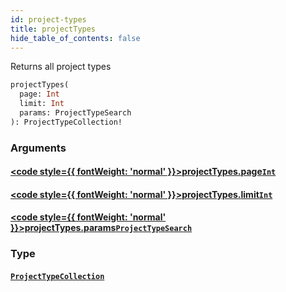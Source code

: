 ```yaml
---
id: project-types
title: projectTypes
hide_table_of_contents: false
---
```








Returns all project types

```graphql
projectTypes(
  page: Int
  limit: Int
  params: ProjectTypeSearch
): ProjectTypeCollection!
```


### Arguments

#### [<code style={{ fontWeight: 'normal' }}>projectTypes.<b>page</b></code>](#)<Bullet />[`Int`](/api/graphql/documentation/scalars/int) <Badge class="secondary" text="scalar"/>
> 
> 

#### [<code style={{ fontWeight: 'normal' }}>projectTypes.<b>limit</b></code>](#)<Bullet />[`Int`](/api/graphql/documentation/scalars/int) <Badge class="secondary" text="scalar"/>
> 
> 

#### [<code style={{ fontWeight: 'normal' }}>projectTypes.<b>params</b></code>](#)<Bullet />[`ProjectTypeSearch`](/api/graphql/documentation/inputs/project-type-search) <Badge class="secondary" text="input"/>
> 
> 

### Type

#### [`ProjectTypeCollection`](/api/graphql/documentation/objects/project-type-collection) <Badge class="secondary" text="object"/>
> 
> 





